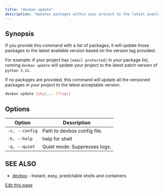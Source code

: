 ```yaml
---
title: "devbox update"
description: "Updates packages within your project to the latest available version."
---
```


## Synopsis[​](#synopsis "Direct link to Synopsis")

If you provide this command with a list of packages, it will update those packages to the latest
available version based on the version tag provided.

For example: if your project has `[email protected]` in your package list, running `devbox update`
will update your project to the latest patch version of `python 3.11`.

If no packages are provided, this command will update all the versioned packages in your project to
the latest acceptable version.

```bash
devbox update [pkg]... [flags]
```

## Options[​](#options "Direct link to Options")

| Option         | Description                  |
| -------------- | ---------------------------- |
| `-c, --config` | Path to devbox config file.  |
| `-h, --help`   | help for shell               |
| `-q, --quiet`  | Quiet mode: Suppresses logs. |

## SEE ALSO[​](#see-also "Direct link to SEE ALSO")

- [devbox](/docs/devbox/cli_reference/devbox/) - Instant, easy, predictable shells and containers

[Edit this page](https://github.com/jetify-com/devbox/tree/main/docs/app/docs/cli_reference/devbox_update.md)
